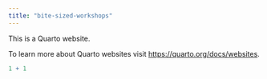 ```yaml
---
title: "bite-sized-workshops"
---
```


This is a Quarto website.

To learn more about Quarto websites visit <https://quarto.org/docs/websites>.

```r
1 + 1
```
